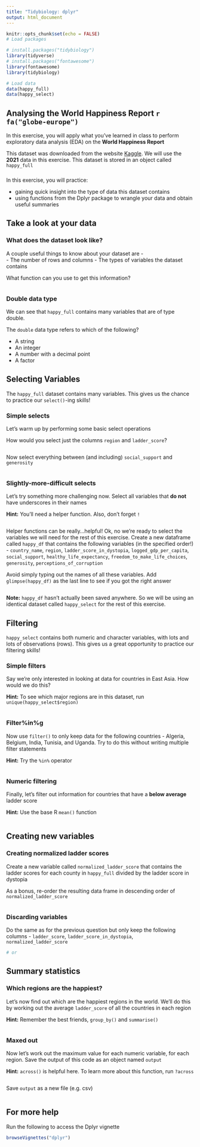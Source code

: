 ```yaml
---
title: "Tidybiology: dplyr"
output: html_document
---
```


```r
knitr::opts_chunk$set(echo = FALSE)
# Load packages

# install.packages("tidybiology")
library(tidyverse)
# install.packages("fontawesome")
library(fontawesome)
library(tidybiology)

# Load data
data(happy_full)
data(happy_select)
```

## Analysing the World Happiness Report `r fa("globe-europe")`

In this exercise, you will apply what you've learned in class to perform exploratory data analysis (EDA) on the **World Happiness Report**    

This dataset was downloaded from the website [Kaggle](https://www.kaggle.com/ajaypalsinghlo/world-happiness-report-2021?select=world-happiness-report.csv). We will use the **2021** data in this exercise. This dataset is stored in an object called `happy_full` 

###  

In this exercise, you will practice:

* gaining quick insight into the type of data this dataset contains
* using functions from the Dplyr package to wrangle your data and obtain useful summaries

## Take a look at your data

### What does the dataset look like?

A couple useful things to know about your dataset are -  
- The number of rows and columns
- The types of variables the dataset contains  

What function can you use to get this information?

```r

```

### Double data type

We can see that `happy_full` contains many variables that are of type double. 

The `double` data type refers to which of the following?  

- A string
- An integer
- A number with a decimal point
- A factor

## Selecting Variables 

The `happy_full` dataset contains many variables. This gives us the chance to practice our `select()`-ing skills!

### Simple selects

Let's warm up by performing some basic select operations  

How would you select just the columns `region` and `ladder_score`?  

```r

```

Now select everything between (and including) `social_support` and `generosity`

```r

```

### Slightly-more-difficult selects  

Let's try something more challenging now. Select all variables that **do not** have underscores in their names

**Hint:** You'll need a helper function. Also, don't forget `!`

```r

```

Helper functions can be really...helpful! Ok, no we're ready to select the variables we will need for the rest of this exercise. Create a new dataframe called `happy_df` that contains the following variables (in the specified order!) - `country_name`, `region`, `ladder_score_in_dystopia`, `logged_gdp_per_capita`, `social_support`, `healthy_life_expectancy`, `freedom_to_make_life_choices`, `generosity`, `perceptions_of_corruption`  

Avoid simply typing out the names of all these variables. Add `glimpse(happy_df)` as the last line to see if you got the right answer  

```r

```

**Note:** `happy_df` hasn't actually been saved anywhere. So we will be using an identical dataset called `happy_select` for the rest of this exercise. 

## Filtering

`happy_select` contains both numeric and character variables, with lots and lots of observations (rows). This gives us a great opportunity to practice our filtering skills!  

### Simple filters

Say we're only interested in looking at data for countries in East Asia. How would we do this?

**Hint:** To see which major regions are in this dataset, run `unique(happy_select$region)` 

```r

```

### Filter%in%g

Now use `filter()` to only keep data for the following countries - Algeria, Belgium, India, Tunisia, and Uganda. Try to do this without writing multiple filter statements  

**Hint:** Try the `%in%` operator 

```r

```

### Numeric filtering

Finally, let's filter out information for countries that have a **below average** ladder score 

**Hint:** Use the base R `mean()` function 

```r

```

## Creating new variables

### Creating normalized ladder scores

Create a new variable called `normalized_ladder_score` that contains the ladder scores for each county in `happy_full` divided by the ladder score in dystopia  

As a bonus, re-order the resulting data frame in descending order of `normalized_ladder_score`

```r

```

### Discarding variables

Do the same as for the previous question but only keep the following columns -
`ladder_score`, `ladder_score_in_dystopia`, `normalized_ladder_score`

```r


# or

```

## Summary statistics

### Which regions are the happiest? 

Let's now find out which are the happiest regions in the world. We'll do this by working out the average `ladder_score` of all the countries in each region 

**Hint:** Remember the best friends, `group_by()` and `summarise()` 

```r

```

### Maxed out

Now let's work out the maximum value for each numeric variable, for each region. Save the output of this code as an object named `output` 

**Hint:** `across()` is helpful here. To learn more about this function, run 
`?across`

```r

```

Save `output` as a new file (e.g. csv)

```r

```

## For more help

Run the following to access the Dplyr vignette

```r
browseVignettes("dplyr")
```

